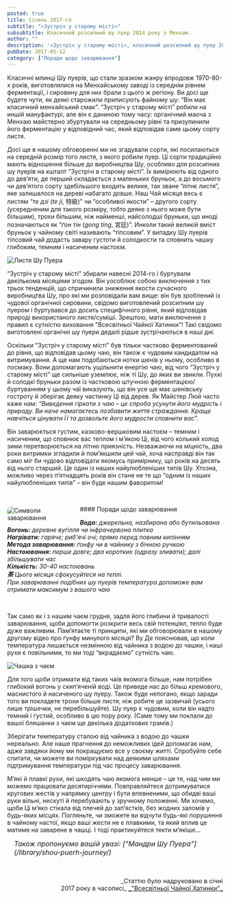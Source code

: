 ```yaml
---
posted: true
title: Січень 2017-го
subtitle: "«Зустріч у старому місті»"
subsubtitle: Класичний розсипний шу пуер 2014 року з Менхаю.
author: ""
description: '«Зустріч у старому місті», класичний розсипний шу пуер 2014 року з Менхаю, Юньнань.'
pubDate: 2017-05-12
category: ["Поради щодо заварювання"]
---
```



Класичні млинці Шу пуерів, що стали зразком жанру впродовж 1970-80-х років, виготовлялися на Менхайському заводі із середнім рівнем ферментації, і сировину для них брали з цього ж регіону. Ви досі ще будете чути, як деякі старожили приписують файному шу: “Він має класичний менхайський смак”. “Зустріч у старому місті” робили на иншій мануфактурі, але він є даниною тому часу: органічний маоча з Менхаю майстерно збуртували на середньому рівні та призупинили його ферментацію у відповідний час, який відповідав саме цьому сорту листя.

Досі ще в нашому обговоренні ми не згадували сорти, які посилаються на середній розмір того листя, з якого робили пуер. Ці сорти традиційно мають відношення більше до виробництва Шу, особливо для розсипних шу пуерів на кшталт “Зустрічі в старому місті”. Їх вимірюють від одного до дев’яти, де перший складається з маленьких бруньок, а до восьмого чи дев’ятого сорту здебільшого входить велике, так зване “літнє листя”, яке залишалося на дереві набагато довше. Наш Чай місяця весь є листям “_те дзі_ (_te ji_, 特級)” чи “особливої якости” – другого сорту (усередненим для такого розміру, тобто деяке з нього може бути більшим), трохи більшим, ніж найменші, найсолодші бруньки, що иноді позначаються як “_ґон тін_ (_gong ting_, 宮廷)”. Инколи такий великій вміст бруньок у чайному світі називають “тіпсовим”. У випадку Шу пуерів тіпсовий чай додасть завару густоти й солодкости та сповнить чашку глибоким, темним і насиченим настоєм.

<Image class="float-right" src={Image1} alt="Листя Шу Пуера" inferSize/>

“Зустріч у старому місті” збирали навесні 2014-го і буртували декількома місяцями згодом. Він уособлює собою виключення з тих трьох тенденцій, що спричинили зниження якости сучасного виробництва Шу, про які ми розповідали вам вище: він був зроблений із чудової органічної сировини, свідомо виготовлений розсипним шу пуером і буртувався до досить специфічного рівня, який відповідав природі використаного листя/суміші. Зрештою, мати виключення з правил є сутністю виховання "Всесвітньої Чайної Хатинки"! Такі свідомо виготовлені органічні шу пуери дедалі рідше зустрічаються в наші дні.

Оскільки “Зустріч у старому місті” був тільки частково ферментований до рівня, що відповідав цьому чаю, він також є чудовим кандидатом на витримування. А ще нам подобаються нотки шенів у ньому, особливо в посмаку. Вони допомагають ущільнити енергію чаю, від чого “Зустріч у старому місті” ще сильніше уземлює, ніж ті Шу, до яких ви звикли. Пухкі й солодкі бруньки разом із частковою штучною ферментацією/буртуванням у цьому чаї виказують, що він усе ще має шенівську гостроту й зберігає деяку частинку Ці від дерев. Як Майстер Люй часто каже нам: _“Виведення гіркоти з чаю – це спроба усунути його мудрість і природу. Ви наче намагаєтесь позбавити життя страждання. Краще навчіться цінувати її та дозвольте його мудрости сповнити вас”._

Він заварюється густим, казково-вершковим настоєм – темним і насиченим, що сповнює вас теплом і м’якою Ці, від чого колький холод зими перетворюється на літню приязність. Незважаючи на міцність, два роки витримки згладили й пом’якшили цей чай, хоча насправді він так само міг би чудово відповідати якомусь примірнику, що років на десять від нього старший. Це один із наших найулюбленіших типів Шу. Хтозна, можливо через п’ятнадцять років він стане не те що “одним із наших найулюбленіших типів” – він буде нашим фаворитом!

<p>&nbsp;</p>

<Image style="display: inline; float: left; margin: 3px 20px 10px 0; max-width: 150px; max-height: 230px; border: 1px solid var(--foreground); border-radius: 0.5rem;" src={Image2} alt="Символи заварювання" />
#### Поради щодо заварювання

***Вода:*** _джерельна, назбирана або бутильована_   
***Вогонь:*** _деревне вугілля чи інфрачервона плитка_   
***Нагрівати:*** _гаряче; риб'ячі очі; прямо перед повним кипінням_   
***Метода заварювання:*** _ґонфу чи в чайнику з бічною ручкою_   
***Настоювання:*** _перше довге; два коротких (одразу зливати); далі збільшувати час_   
***Кількість:*** _30-40 настоювань_   
***茶*** _Цього місяця сфокусуйтеся на теплі._   
_При заварюванні подібних шу пуерів температура допоможе вам отримати максимум з вашого чаю_

<p>&nbsp;</p>

Так само як і з нашим чаєм грудня, задля його глибини й тривалості заварювання, щоби допомогти розкрити весь свій потенціял, тепло буде дуже важливим. Пам’ятаєте ті принципи, які ми обговорювали в нашому другому відео про ґунфу минулого місяця? Ву Де пояснював, що коли температура лишається незмінною від чайника з водою до чашки, і наші рухи є повільними, то ми тоді “вкрадаємо” сутність чаю.

<Image class="float-left" src={Image3} alt="Чашка з чаєм" inferSize/>

Для того щоби отримати від таких чаїв якомога більше, нам потрібен глибокий вогонь у скип’яченій воді. Це приведе нас до більш кремового, маснистого й насиченого шу пуеру. Також буде непогано, якщо заради того ви покладете трохи більше листя, ніж робите це зазвичай (усього лише трішечки, не перебільшуйте). Шу пуер є чудовим, коли він надто темний і густий, особливо в цю пору року. (Саме тому ми поклали до вашої бляшанки з чаєм ще декілька додаткових грамів.)

Зберігати температуру сталою від чайника з водою до чашки нереально. Але наше прагнення до неможливих ідей допомагає нам, адже завдяки йому ми покращуємо все у своєму житті. Спробуйте себе спитати, чи можете ви поміркувати над деякими шляхами підтримування температури під час процесу заварювання.

М’які й плавкі рухи, які шкодять чаю якомога менше – це те, над чим ми можемо працювати десятиріччями. Повправляйтеся дотримуватися кругових жестів у напрямку центру і бути впевненими, що обидві ваші руки вільні, нескуті й перебувають у зручному положенні. Ми хочемо, щоби Ці м’яко стікала від плечей до зап’ястків, без жодних заломів у будь-яких місцях. Погляньте, чи зможете ви відчути будь-які порушення в чайному настої, якщо ваші жести не є плавкими, та який вплив це матиме на заварене в чашці. І тоді практикуйтеся текти м’якіше...

<section style="font-size: 1rem; font-style: italic; padding-left: 1rem; margin-bottom: 3rem;">
    Також пропонуємо вашій увазі: ["Мандри Шу Пуера"](/library/shou-puerh-journey/)
</section>

<p align="right" style="font-size: 0.9rem;">_Статтю було надруковано в січні<br />2017 року в часописі_ <a title="globalteahut.org" href="http://www.globalteahut.org/" target="blank" rel="noopener"> _"Всесвітньої Чайної Хатинки"_ </a></p>